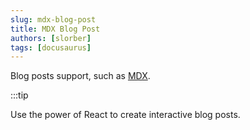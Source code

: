 ```yaml
---
slug: mdx-blog-post
title: MDX Blog Post
authors: [slorber]
tags: [docusaurus]
---
```


Blog posts support, such as [MDX](https://mdxjs.com/).

:::tip

Use the power of React to create interactive blog posts.
